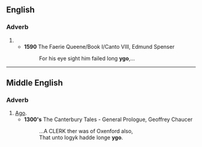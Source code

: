 ==English==

===Adverb===
{{en-adv|-}}

# {{obsolete spelling of|[[ago#English|ago]]}}
#* '''1590''' The Faerie Queene/Book I/Canto VIII, Edmund Spenser
#*: For his eye sight him failed long '''ygo''',...

----

==Middle English==

===Adverb===
{{infl|enm|adverb}}

# [[ago|Ago]].
#* '''1300's''' The Canterbury Tales - General Prologue, Geoffrey Chaucer
#*: ...A CLERK ther was of Oxenford also,
#*: That unto logyk hadde longe '''ygo'''.
